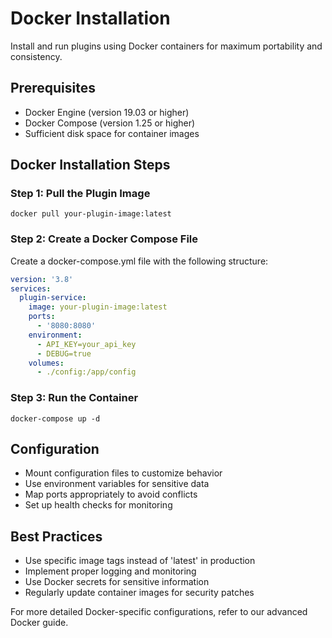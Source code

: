# Docker Installation

Install and run plugins using Docker containers for maximum portability and consistency.

## Prerequisites

- Docker Engine (version 19.03 or higher)
- Docker Compose (version 1.25 or higher)
- Sufficient disk space for container images

## Docker Installation Steps

### Step 1: Pull the Plugin Image
```
docker pull your-plugin-image:latest
```

### Step 2: Create a Docker Compose File
Create a docker-compose.yml file with the following structure:

```yaml
version: '3.8'
services:
  plugin-service:
    image: your-plugin-image:latest
    ports:
      - '8080:8080'
    environment:
      - API_KEY=your_api_key
      - DEBUG=true
    volumes:
      - ./config:/app/config
```

### Step 3: Run the Container
```
docker-compose up -d
```

## Configuration

- Mount configuration files to customize behavior
- Use environment variables for sensitive data
- Map ports appropriately to avoid conflicts
- Set up health checks for monitoring

## Best Practices

- Use specific image tags instead of 'latest' in production
- Implement proper logging and monitoring
- Use Docker secrets for sensitive information
- Regularly update container images for security patches

For more detailed Docker-specific configurations, refer to our advanced Docker guide.
